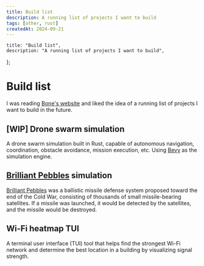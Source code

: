 ```yaml
---
title: Build list
description: A running list of projects I want to build
tags: [other, rust]
createdAt: 2024-09-21
---
```


	title: "Build list",
	description: "A running list of projects I want to build",
};

# Build list

I was reading [Bone's website](https://bones-ai.bearblog.dev/) and liked the idea of a running list of projects I want to build in the future.

## [WIP] Drone swarm simulation

A drone swarm simulation built in Rust, capable of autonomous navigation, coordination, obstacle avoidance, mission execution, etc. Using [Bevy](https://bevyengine.org/) as the simulation engine.

## [Brilliant Pebbles](https://en.wikipedia.org/wiki/Brilliant_Pebbles) simulation

[Brilliant Pebbles](https://en.wikipedia.org/wiki/Brilliant_Pebbles) was a ballistic missile defense system proposed toward the end of the Cold War, consisting of thousands of small missile-bearing satellites.
If a missile was launched, it would be detected by the satellites, and the missile would be destroyed.

## Wi-Fi heatmap TUI

A terminal user interface (TUI) tool that helps find the strongest Wi-Fi network and determine the best location in a building by visualizing signal strength.
